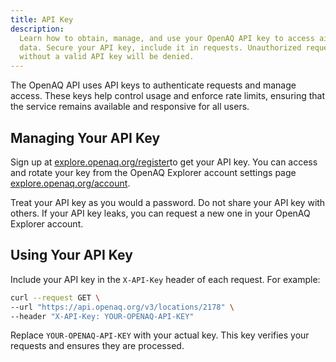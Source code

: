 ```yaml
---
title: API Key
description:
  Learn how to obtain, manage, and use your OpenAQ API key to access air quality
  data. Secure your API key, include it in requests. Unauthorized requests
  without a valid API key will be denied.
---
```




The OpenAQ API uses API keys to authenticate requests and manage access. These
keys help control usage and enforce rate limits, ensuring that the service
remains available and responsive for all users.

## Managing Your API Key

Sign up at <a href="https://explore.openaq.org/register" target="_blank" rel="noopener noreferrer" style="display: inline-flex;"> explore.openaq.org/register <Icon name="external" /></a>to get your API key. You can access and rotate your key from the OpenAQ Explorer
account settings page <a href="https://explore.openaq.org/account" target="_blank" rel="noopener noreferrer" style="display: inline-flex;"> explore.openaq.org/account <Icon name="external" /></a>.

<Aside type="caution">
Treat your API key as you would a password. Do not share your API key
with others. If your API key leaks, you can request a new one in your OpenAQ
Explorer account.
</Aside>

## Using Your API Key

Include your API key in the `X-API-Key` header of each request. For example:

```sh
curl --request GET \
--url "https://api.openaq.org/v3/locations/2178" \
--header "X-API-Key: YOUR-OPENAQ-API-KEY"
```

Replace `YOUR-OPENAQ-API-KEY` with your actual key. This key verifies your
requests and ensures they are processed.

<FeedbackForm />